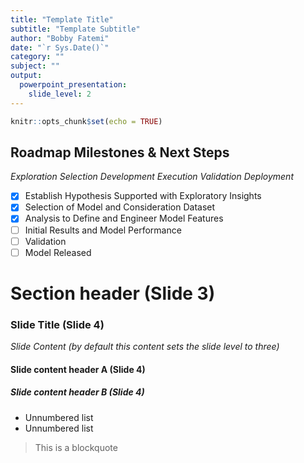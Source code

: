 ```yaml
---
title: "Template Title"
subtitle: "Template Subtitle"
author: "Bobby Fatemi"
date: "`r Sys.Date()`"
category: ""
subject: ""
output:
  powerpoint_presentation:
    slide_level: 2
---
```


```r
knitr::opts_chunk$set(echo = TRUE)
```

## Roadmap Milestones & Next Steps

*Exploration* 
*Selection* 
*Development* 
*Execution* 
*Validation* 
*Deployment* 

- [x] Establish Hypothesis Supported with Exploratory Insights 
- [x] Selection of Model and Consideration Dataset
- [x] Analysis to Define and Engineer Model Features
- [ ] Initial Results and Model Performance
- [ ] Validation
- [ ] Model Released


# Section header (Slide 3)


### Slide Title (Slide 4)

*Slide Content (by default this content sets the slide level to three)*

#### Slide content header A (Slide 4)

##### Slide content header B (Slide 4)

* Unnumbered list
* Unnumbered list

> This is a blockquote
